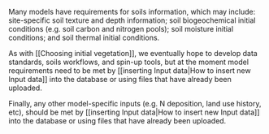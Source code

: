 Many models have requirements for soils information, which may include: site-specific soil texture and depth information; soil biogeochemical initial conditions (e.g. soil carbon and nitrogen pools); soil moisture initial conditions; and soil thermal initial conditions.

As with [[Choosing initial vegetation]], we eventually hope to develop data standards, soils workflows, and spin-up tools, but at the moment model requirements need to be met by [[inserting Input data|How to insert new Input data]] into the database or using files that have already been uploaded.

Finally, any other model-specific inputs (e.g. N deposition, land use history, etc), should be met by [[inserting Input data|How to insert new Input data]] into the database or using files that have already been uploaded.